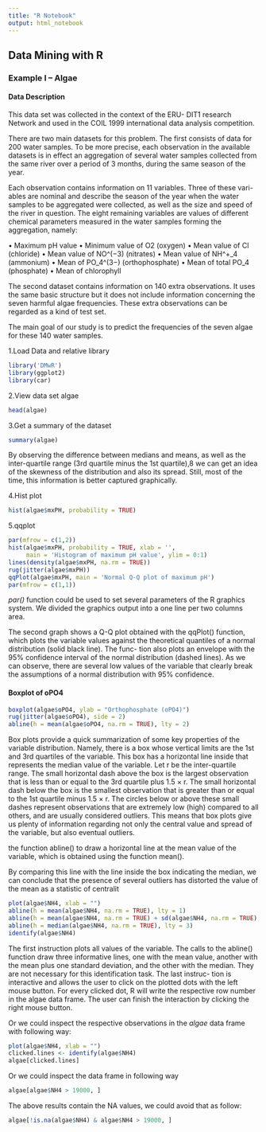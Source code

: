 ```yaml
---
title: "R Notebook"
output: html_notebook
---
```


## Data Mining with R

### Example I -- Algae

#### Data Description

This data set was collected in the context of the ERU- DIT1 research Network and used in the COIL 1999 international data analysis competition.

There are two main datasets for this problem. The first consists of data for 200 water samples. To be more precise, each observation in the available datasets is in effect an aggregation of several water samples collected from the same river over a period of 3 months, during the same season of the year.

Each observation contains information on 11 variables. Three of these vari- ables are nominal and describe the season of the year when the water samples to be aggregated were collected, as well as the size and speed of the river in question. The eight remaining variables are values of different chemical parameters measured in the water samples forming the aggregation, namely:

• Maximum pH value
• Minimum value of O2 (oxygen)
• Mean value of Cl (chloride)
• Mean value of NO^(−3) (nitrates)
• Mean value of NH^+_4 (ammonium)
• Mean of PO_4^(3−) (orthophosphate)
• Mean of total PO_4 (phosphate)
• Mean of chlorophyll

The second dataset contains information on 140 extra observations. It uses the same basic structure but it does not include information concerning the seven harmful algae frequencies. These extra observations can be regarded as a kind of test set.

The main goal of our study is to predict the frequencies of the seven algae for these 140 water samples.

1.Load Data and relative library

```r
library('DMwR')
library(ggplot2)
library(car)
```

2.View data set algae

```r
head(algae)
```
3.Get a summary of the dataset

```r
summary(algae)
```

By observing the difference between medians and means, as well as the inter-quartile range (3rd quartile minus the 1st quartile),8 we can get an idea of the skewness of the distribution and also its spread. Still, most of the time, this information is better captured graphically.

4.Hist plot

```r
hist(algae$mxPH, probability = TRUE)
```
5.qqplot

```r
par(mfrow = c(1,2))
hist(algae$mxPH, probability = TRUE, xlab = '',
     main = 'Histogram of maximum pH value', ylim = 0:1)
lines(density(algae$mxPH, na.rm = TRUE))
rug(jitter(algae$mxPH))
qqPlot(algae$mxPH, main = 'Normal Q-Q plot of maximum pH')
par(mfrow = c(1,1))
```

*par()* function could be used to set several parameters of the R graphics system. We divided the graphics output into a one line per two columns area.

The second graph shows a Q-Q plot obtained with the qqPlot() function, which plots the variable values against the theoretical quantiles of a normal distribution (solid black line). The func- tion also plots an envelope with the 95% confidence interval of the normal distribution (dashed lines). As we can observe, there are several low values of the variable that clearly break the assumptions of a normal distribution with 95% confidence.

#### Boxplot of oPO4

```r
boxplot(algae$oPO4, ylab = "Orthophosphate (oPO4)")
rug(jitter(algae$oPO4), side = 2)
abline(h = mean(algae$oPO4, na.rm = TRUE), lty = 2)
```

Box plots provide a quick summarization of some key properties of the variable distribution. Namely, there is a box whose vertical limits are the 1st and 3rd quartiles of the variable. This box has a horizontal line inside that represents the median value of the variable. Let r be the inter-quartile range. The small horizontal dash above the box is the largest observation that is less than or equal to the 3rd quartile plus 1.5 × r. The small horizontal dash below the box is the smallest observation that is greater than or equal to the 1st quartile minus 1.5 × r. The circles below or above these small dashes represent observations that are extremely low (high) compared to all others, and are usually considered outliers. This means that box plots give us plenty of information regarding not only the central value and spread of the variable, but also eventual outliers.

the function abline() to draw a horizontal line at the mean value of the variable, which is obtained using the function mean().

By comparing this line with the line inside the box indicating the median, we can conclude that the presence of several outliers has distorted the value of the mean as a statistic of centralit

```r
plot(algae$NH4, xlab = "")
abline(h = mean(algae$NH4, na.rm = TRUE), lty = 1)
abline(h = mean(algae$NH4, na.rm = TRUE) + sd(algae$NH4, na.rm = TRUE), lty = 2)
abline(h = median(algae$NH4, na.rm = TRUE), lty = 3)
identify(algae$NH4)
```

The first instruction plots all values of the variable. The calls to the abline() function draw three informative lines, one with the mean value, another with the mean plus one standard deviation, and the other with the median. They are not necessary for this identification task. The last instruc- tion is interactive and allows the user to click on the plotted dots with the left mouse button. For every clicked dot, R will write the respective row number in the algae data frame. The user can finish the interaction by clicking the right mouse button.

Or we could inspect the respective observations in the *algae* data frame with following way:

```r
plot(algae$NH4, xlab = "")
clicked.lines <- identify(algae$NH4)
algae[clicked.lines]
```
Or we could inspect the data frame in following way

```r
algae[algae$NH4 > 19000, ]
```

The above results contain the NA values, we could avoid that as follow:

```r
algae[!is.na(algae$NH4) & algae$NH4 > 19000, ]
```








